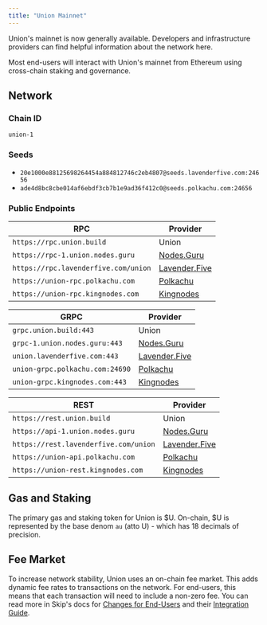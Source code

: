 ```yaml
---
title: "Union Mainnet"
---
```


Union's mainnet is now generally available. Developers and infrastructure providers can find helpful information about the network here.

Most end-users will interact with Union's mainnet from Ethereum using cross-chain staking and governance.


## Network

### Chain ID

`union-1`

### Seeds

- `20e1000e88125698264454a884812746c2eb4807@seeds.lavenderfive.com:24656`
- `ade4d8bc8cbe014af6ebdf3cb7b1e9ad36f412c0@seeds.polkachu.com:24656`

### Public Endpoints

| RPC                                  | Provider                                  |
| ------------------------------------ | ----------------------------------------- |
| `https://rpc.union.build`            | Union                                     |
| `https://rpc-1.union.nodes.guru`     | [Nodes.Guru](https://nodes.guru)          |
| `https://rpc.lavenderfive.com/union` | [Lavender.Five](https://lavenderfive.com) |
| `https://union-rpc.polkachu.com`     | [Polkachu](https://polkachu.com)          |
| `https://union-rpc.kingnodes.com`    | [Kingnodes](https://kingnodes.com)        |

| GRPC                               | Provider                                  |
| ---------------------------------- | ----------------------------------------- |
| `grpc.union.build:443`             | Union                                     |
| `grpc-1.union.nodes.guru:443`      | [Nodes.Guru](https://nodes.guru)          |
| `union.lavenderfive.com:443`       | [Lavender.Five](https://lavenderfive.com) |
| `union-grpc.polkachu.com:24690`    | [Polkachu](https://polkachu.com)          |
| `union-grpc.kingnodes.com:443`     | [Kingnodes](https://kingnodes.com)        |

| REST                                  | Provider                                  |
| ------------------------------------- | ----------------------------------------- |
| `https://rest.union.build`            | Union                                     |
| `https://api-1.union.nodes.guru`      | [Nodes.Guru](https://nodes.guru)          |
| `https://rest.lavenderfive.com/union` | [Lavender.Five](https://lavenderfive.com) |
| `https://union-api.polkachu.com`      | [Polkachu](https://polkachu.com)          |
| `https://union-rest.kingnodes.com`    | [Kingnodes](https://kingnodes.com)        |

## Gas and Staking

The primary gas and staking token for Union is \$U. On-chain, \$U is represented by the base denom `au` (atto U) - which has 18 decimals of precision.

## Fee Market

To increase network stability, Union uses an on-chain fee market. This adds dynamic fee rates to transactions on the network. For end-users, this means that each transaction will need to include a non-zero fee. You can read more in Skip's docs for [Changes for End-Users](https://github.com/skip-mev/feemarket/blob/f1f216e15aa6bcc05075a7079496764820a0f545/docs/UPGRADING.md#changes-for-end-users) and their [Integration Guide](https://github.com/skip-mev/feemarket/blob/f1f216e15aa6bcc05075a7079496764820a0f545/docs/INTEGRATIONS.md).

